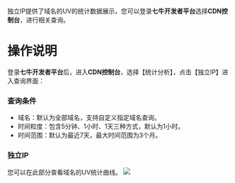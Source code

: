 独立IP提供了域名的UV的统计数据展示，您可以登录**七牛开发者平台**选择**CDN控制台**，进行相关查询。
<br/>
# 操作说明
登录**七牛开发者平台**后，进入**CDN控制台**，选择【统计分析】，点击【独立IP】进入查询界面：

### 查询条件

* 域名：默认为全部域名，支持自定义指定域名查询。
* 时间粒度：包含5分钟、1小时、1天三种方式，默认为1小时。
* 时间范围：默认为最近7天，最大时间范围为3个月。

### 独立IP
您可以在此部分查看域名的UV统计曲线。
![](https://dn-odum9helk.qbox.me/FoylmYKzyfGOly1oZhKWAYva5gJ_)